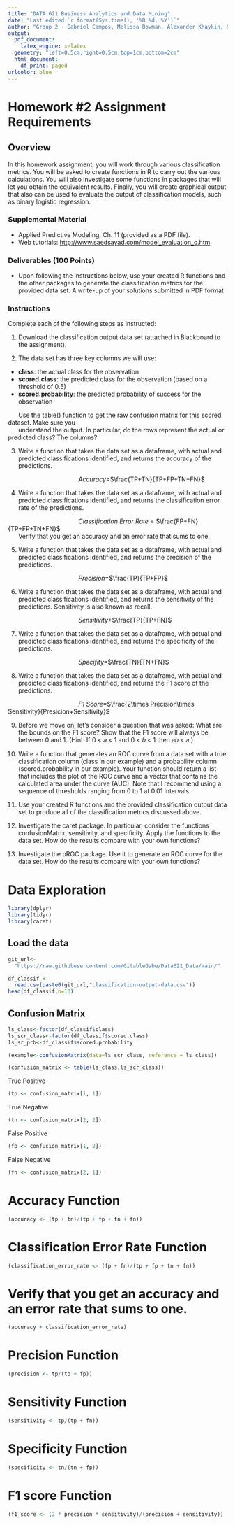 ```yaml
---
title: "DATA 621 Business Analytics and Data Mining"
date: "Last edited `r format(Sys.time(), '%B %d, %Y')`"
author: "Group 2 - Gabriel Campos, Melissa Bowman, Alexander Khaykin, & Jennifer Abinette"
output:
  pdf_document:
    latex_engine: xelatex
  geometry: "left=0.5cm,right=0.5cm,top=1cm,bottom=2cm"
  html_document:
    df_print: paged
urlcolor: blue
---
```


# Homework #2 Assignment Requirements

## **Overview**
In this homework assignment, you will work through various classification metrics. You will be asked to create
functions in R to carry out the various calculations. You will also investigate some functions in packages that will let
you obtain the equivalent results. Finally, you will create graphical output that also can be used to evaluate the
output of classification models, such as binary logistic regression.

### **Supplemental Material**

* Applied Predictive Modeling, Ch. 11 (provided as a PDF file).
* Web tutorials: [http://www.saedsayad.com/model_evaluation_c.htm](http://www.saedsayad.com/model_evaluation_c.htm)

### **Deliverables (100 Points)**

* Upon following the instructions below, use your created R functions and the other packages to generate
the classification metrics for the provided data set. A write-up of your solutions submitted in PDF format

### **Instructions**

Complete each of the following steps as instructed:

1. Download the classification output data set (attached in Blackboard to the assignment).

2. The data set has three key columns we will use:
  * **class**: the actual class for the observation
  * **scored.class**: the predicted class for the observation (based on a threshold of 0.5)
  * **scored.probability**: the predicted probability of success for the observation
  
|       Use the table() function to get the raw confusion matrix for this scored dataset. Make sure you
|       understand the output. In particular, do the rows represent the actual or predicted class? The columns?

\newpage

3. Write a function that takes the data set as a dataframe, with actual and predicted classifications identified,
and returns the accuracy of the predictions.

|                                          *Accuracy*=$\frac{TP+TN}{TP+FP+TN+FN}$

4. Write a function that takes the data set as a dataframe, with actual and predicted classifications identified,
and returns the classification error rate of the predictions.

|                                          *Classification Error Rate* = $\frac{FP+FN}{TP+FP+TN+FN}$

|       Verify that you get an accuracy and an error rate that sums to one.

5. Write a function that takes the data set as a dataframe, with actual and predicted classifications identified,
and returns the precision of the predictions.

|                                          *Precision*=$\frac{TP}{TP+FP}$

6. Write a function that takes the data set as a dataframe, with actual and predicted classifications identified,
and returns the sensitivity of the predictions. Sensitivity is also known as recall.

|                                          *Sensitivity*+$\frac{TP}{TP+FN}$

7. Write a function that takes the data set as a dataframe, with actual and predicted classifications identified,
and returns the specificity of the predictions.

|                                          *Specifity*=$\frac{TN}{TN+FN}$

8. Write a function that takes the data set as a dataframe, with actual and predicted classifications identified,
and returns the F1 score of the predictions.

|                                          *F1 Score*=$\frac{2\times Precision\times Sensitivity}{Presicion+Sensitivity}$

9. Before we move on, let’s consider a question that was asked: What are the bounds on the F1 score? Show
that the F1 score will always be between 0 and 1. (Hint: If 0 < 𝑎 < 1 and 0 < 𝑏 < 1 then 𝑎𝑏 < 𝑎.)

10. Write a function that generates an ROC curve from a data set with a true classification column (class in our
example) and a probability column (scored.probability in our example). Your function should return a list
that includes the plot of the ROC curve and a vector that contains the calculated area under the curve
(AUC). Note that I recommend using a sequence of thresholds ranging from 0 to 1 at 0.01 intervals.

11. Use your created R functions and the provided classification output data set to produce all of the
classification metrics discussed above.

12. Investigate the caret package. In particular, consider the functions confusionMatrix, sensitivity, and
specificity. Apply the functions to the data set. How do the results compare with your own functions?

13. Investigate the pROC package. Use it to generate an ROC curve for the data set. How do the results
compare with your own functions?

\newpage

# Data Exploration


```r
library(dplyr)
library(tidyr)
library(caret)
```



## **Load the data**
```r
git_url<-
  "https://raw.githubusercontent.com/GitableGabe/Data621_Data/main/"

df_classif <- 
  read.csv(paste0(git_url,"classification-output-data.csv"))
head(df_classif,n=10)

```

## **Confusion Matrix**

```r
ls_class<-factor(df_classif$class)
ls_scr_class<-factor(df_classif$scored.class)
ls_sr_prb<-df_classif$scored.probability
```

```r
(example<-confusionMatrix(data=ls_scr_class, reference = ls_class))
```

```r
(confusion_matrix <- table(ls_class,ls_scr_class))
```
True Positive
```r
(tp <- confusion_matrix[1, 1])
```
True Negative
```r
(tn <- confusion_matrix[2, 2])
```

False Positive
```r
(fp <- confusion_matrix[1, 2])
```
False Negative
```r
(fn <- confusion_matrix[2, 1])
```
# Accuracy Function
```r
(accuracy <- (tp + tn)/(tp + fp + tn + fn))
```
# Classification Error Rate Function
```r
(classification_error_rate <- (fp + fn)/(tp + fp + tn + fn))
```

# Verify that you get an accuracy and an error rate that sums to one.
```r
(accuracy + classification_error_rate)
```
# Precision Function
```r
(precision <- tp/(tp + fp))
```
# Sensitivity Function
```r
(sensitivity <- tp/(tp + fn))
```

# Specificity Function
```r
(specificity <- tn/(tn + fp))
```
# F1 score Function
```r
(f1_score <- (2 * precision * sensitivity)/(precision + sensitivity))
```